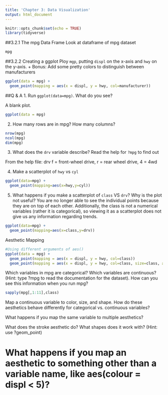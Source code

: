 ```yaml
---
title: 'Chapter 3: Data Visualization'
output: html_document
---
```


```r
knitr::opts_chunk$set(echo = TRUE)
library(tidyverse)
```

##3.2.1 The mpg Data Frame
Look at dataframe of mpg dataset
```r
mpg
```


##3.2.2 Creating a ggplot
Ploy `mgp`, putting `displ` on the x-axis and `hwy` on the y-axis.
  + Bonus: Add some pretty colors to distinguish between manufacturers

```r
ggplot(data = mpg) +
  geom_point(mapping = aes(x = displ, y = hwy, col=manufacturer))
```

##Q & A
1. Run `ggplot(data=mpg)`. What do you see?

A blank plot.
```r
ggplot(data = mpg)
```

2. How many rows are in mpg? How many columns?
```r
nrow(mpg)
ncol(mpg)
dim(mpg)
```

3. What does the `drv` variable describe? Read the help for `?mpg` to find out

From the help file: drv
f = front-wheel drive, r = rear wheel drive, 4 = 4wd

4. Make a scatterplot of `hwy` vs `cyl`
```r
ggplot(data=mpg) +
  geom_point(mapping=aes(x=hwy,y=cyl))
```

5. What happens if you make a scatterplot of `class` VS `drv`? Why is the plot not useful?
You are no longer able to see the individual points because they are on top of each other. Additionally, the class is not a numerical variables (rather it is categorical), so viewing it as a scatterplot does not give us any information regarding trends.

```r
ggplot(data=mpg) +
  geom_point(mapping=aes(x=class,y=drv))
```

Aesthetic Mapping

```r

#Using different arguments of aes()
ggplot(data = mpg) +
  geom_point(mapping = aes(x = displ, y = hwy, col=class))
  geom_point(mapping = aes(x = displ, y = hwy, col=class, size=class, alpha=class, shape=class))
```

Which variables in mpg are categorical? Which variables are continuous? (Hint: type ?mpg to read the documentation for the dataset). How can you see this information when you run mpg?

```r
sapply(mpg[,1:11],class)
```


Map a continuous variable to color, size, and shape. How do these aesthetics behave differently for categorical vs. continuous variables?

What happens if you map the same variable to multiple aesthetics?

What does the stroke aesthetic do? What shapes does it work with? (Hint: use ?geom_point)

What happens if you map an aesthetic to something other than a variable name, like aes(colour = displ < 5)?
=======
